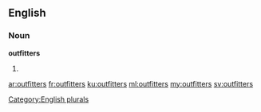 ==English==

===Noun===
'''outfitters'''

# {{plural of|outfitter}}

[[Category:English plurals]]

[[ar:outfitters]]
[[fr:outfitters]]
[[ku:outfitters]]
[[ml:outfitters]]
[[my:outfitters]]
[[sv:outfitters]]